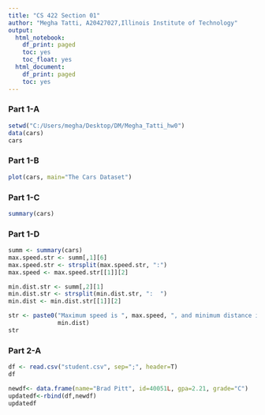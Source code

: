 ---
title: "CS 422 Section 01"
author: "Megha Tatti, A20427027,Illinois Institute of Technology"
output:
  html_notebook:
    df_print: paged
    toc: yes
    toc_float: yes
  html_document:
    df_print: paged
    toc: yes
---


### Part 1-A
```{r}
setwd("C:/Users/megha/Desktop/DM/Megha_Tatti_hw0")
data(cars)
cars
```

### Part 1-B

```{r}
plot(cars, main="The Cars Dataset")
```
### Part 1-C 
```{r}
summary(cars)
```

### Part 1-D
```{r}
summ <- summary(cars)
max.speed.str <- summ[,1][6]
max.speed.str <- strsplit(max.speed.str, ":")
max.speed <- max.speed.str[[1]][2]

min.dist.str <- summ[,2][1]
min.dist.str <- strsplit(min.dist.str, ":  ")
min.dist <- min.dist.str[[1]][2]

str <- paste0("Maximum speed is ", max.speed, ", and minimum distance is ", 
              min.dist)
str
```

### Part 2-A 
```{r}
df <- read.csv("student.csv", sep=";", header=T)
df
```
```{r}
newdf<- data.frame(name="Brad Pitt", id=40051L, gpa=2.21, grade="C")
updatedf<-rbind(df,newdf)
updatedf
```